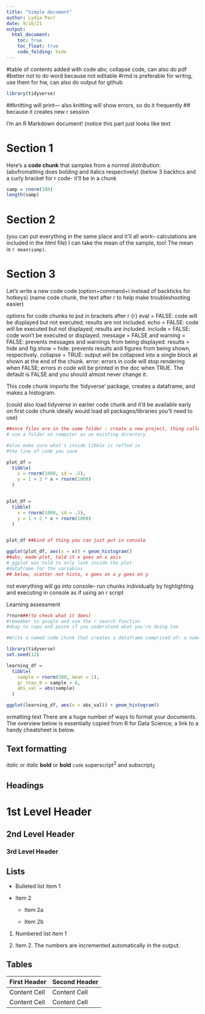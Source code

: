 ```yaml
---
title: "Simple document"
author: Lydia Parr  
date: 9/16/21
output: 
  html_document: 
    toc: true
    toc_float: true
    code_folding: hide
---
```

#table of contents added with code abv, collapse code, can also do pdf 
#better not to do word because not editable 
#rmd is preferable for writng, use them for hw, can also do output for github

```r
library(tidyverse)
```


##knitting will print--- also knitting will show errors, so do it frequently
## because it creates new r session 

I'm an R Markdown document! (notice this part just looks like text

# Section 1

Here's a **code chunk** that samples from 
a _normal distribution_:
(abvfromatting does bolding and italics respectively)
(below 3 backtics and a curly bracket for r code- it'll be in a chunk

```r
samp = rnorm(100)
length(samp)
```

# Section 2
(you can put everything in the same place and it'll all work-- calculations
are included in the html file)
I can take the mean of the sample, too!
The mean is `r mean(samp)`.

# Section 3 

Let's write a new code code (option+command+i instead of backticks for hotkeys)
(name code chunk, the text after r to help make troubleshooting easier)

options for code chunks to put in brackets after r {r}
eval = FALSE: code will be displayed but not executed; results are not included.
echo = FALSE: code will be executed but not displayed; results are included.
include = FALSE: code won’t be executed or displayed.
message = FALSE and warning = FALSE: prevents messages and warnings from being displayed.
results = hide and fig.show = hide: prevents results and figures from being shown, respectively.
collapse = TRUE: output will be collapsed into a single block at shown at the end of the chunk.
error: errors in code will stop rendering when FALSE; errors in code will be printed in the doc when TRUE. The default is FALSE and you should almost never change it.

This code chunk imports the 'tidyverse' package, creates a dataframe, and 
makes a histogram.


(could also load tidyverse in earlier code chunk and it'd be available early on
first code chunk ideally would load all packages/libraries you'll need to use)

```r



##once files are in the same folder : create a new project, thing called project saves trouble
# use a folder on computer as an existing directory 

#also make sure what's inside tibble is reffed in 
#the line of code you save

plot_df = 
  tibble(
    x = rnorm(1000, sd = .5),
    y = 1 + 2 * x + rnorm(1000)
  )


plot_df = 
  tibble(
    x = rnorm(1000, sd = .5),
    y = 1 + 2 * x + rnorm(1000)
  )


plot_df ##kind of thing you can just put in console 

ggplot(plot_df, aes(x = x)) + geom_histogram()
##abv, made plot, told it x goes on x axis 
# ggplot was told to only look inside the plot 
#dataframe for the variables
## below, scatter not histo, x goes on x y goes on y

```

not everything will go into console-- run chunks individually by highlighting
and executing in console as if using an r script

Learning assessment 
```r

?rnorm##(to check what it does)
#remember to google and use the r search function
#okay to copu and paste if you understand what you're doing too 

#Write a named code chunk that creates a dataframe comprised of: a numeric variable containing a random sample of size 500 from a normal variable with mean 1; a logical vector indicating whether each sampled value is greater than zero; and a numeric vector containing the absolute value of each element. Then, produce a histogram of the absolute value variable just created. 

library(tidyverse)
set.seed(12)

learning_df = 
  tibble(
    sample = rnorm(500, mean = 1),
    gr_than_0 = sample > 0,
    abs_val = abs(sample)
  )

ggplot(learning_df, aes(x = abs_val)) + geom_histogram()
```
ormatting text
There are a huge number of ways to format your documents. The overview below is essentially copied from R for Data Science; a link to a handy cheatsheet is below.

Text formatting 
------------------------------------------------------------

*italic*  or  _italic_
**bold**  or  __bold__
`code`
superscript^2^ and subscript~2~


Headings
------------------------------------------------------------

# 1st Level Header

## 2nd Level Header

### 3rd Level Header


Lists
------------------------------------------------------------

*   Bulleted list item 1

*   Item 2

    * Item 2a

    * Item 2b

1.  Numbered list item 1

1.  Item 2. The numbers are incremented automatically in the output.


Tables 
------------------------------------------------------------

First Header  | Second Header
------------- | -------------
Content Cell  | Content Cell
Content Cell  | Content Cell
